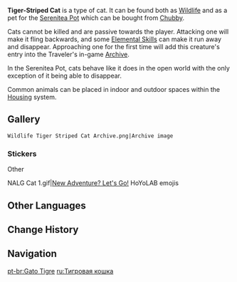 {{Furnishing Infobox
|id             = 369109
|image          = Wildlife Tiger-Striped Cat Icon.png
|category       = Animal
|subcategory    = Common Creature
|rarity         = 3
|adeptal_energy = 100
|load           = 500
|reduced_load   = 500
|description    = An agile and wise soul, endowed since birth with a well-maintained elegance and pride.<br />This cat is intelligent and combative, and has quite the aura of prestige to it. These cats are excellent at earning the favor of humans and are often able to get the upper hand when it comes to gathering food. As such, they tend to get fat quite quickly.<br />However, there is no shortage of food in the Realm Within, leading to a decline in their competitive nature. Given enough time, these kitties have the potential to become fat, round balls of fur. Thankfully, their unemployed fellow kin use their sense of duty as a means of encouraging them to stay fit.
|lbType         = Wildlife
|lbFamily       = Beasts
|lbGroup        = Cats
|source1        = [[Chubby]]
}}

{{Description|An agile and wise soul, endowed since birth with a well-maintained elegance and pride.<br />This cat is intelligent and combative, and has quite the aura of prestige to it. These cats are excellent at earning the favor of humans, and it is often able to get the upper hand over its kin when it comes to gathering food. As such, they tend to get fat quite quickly, though this does not diminish their cuteness in human eyes at all.|[[Archive]] Description}}

'''Tiger-Striped Cat''' is a type of cat. It can be found both as [[Wildlife]] and as a pet for the [[Serenitea Pot]] which can be bought from [[Chubby]].

Cats cannot be killed and are passive towards the player. Attacking one will make it fling backwards, and some [[Elemental Skill]]s can make it run away and disappear. Approaching one for the first time will add this creature's entry into the Traveler's in-game [[Archive]].

In the Serenitea Pot, cats behave like it does in the open world with the only exception of it being able to disappear.

Common animals can be placed in indoor and outdoor spaces within the [[Housing]] system.

==Gallery==
<gallery hideaddbutton="true" captionalign="center">
 Wildlife Tiger Striped Cat Archive.png|Archive image
</gallery>

===Stickers===
;Other
<gallery hideaddbutton="true" captionalign="center">
NALG Cat 1.gif|[[New Adventure? Let's Go!]] HoYoLAB emojis
</gallery>

==Other Languages==
{{Other Languages
|en      = Tiger-Striped Cat
|zhs     = 虎纹猫
|zhs_rm  = Hǔ Wén Māo
|zht     = 虎紋貓
|zht_rm  = Hǔ Wén Māo
|zh_tl   = Tiger-Striped Cat
|ja      = レッドタビー
|ja_rm   = Reddo tabii
|ja_tl   = Red Tabby
|ko      = 범무늬 고양이
|ko_rm   = Beommunui Goyang'i
|ko_tl   = Tiger-striped Cat
|es      = Gato atigrado
|es_tl   = Tabby Cat
|fr      = Chat tigré
|fr_tl   = Tabby Cat
|ru      = Тигровая кошка
|ru_tl   = Tiger Cat
|th      = Tiger-Striped Cat
|vi      = Mèo Vằn Hổ
|vi_tl   = 
|de      = Tigerstreifenkatze
|de_tl   = Tiger-Striped Cat
|id      = Tiger-Striped Cat
|pt      = Gato Tigre
|pt_tl   = Tiger Cat
}}

==Change History==
{{Change History|1.0}}

==Navigation==
{{Wildlife Navbox|state=collapsed}}
{{Furnishing Navbox/Living|Animal}}

[[pt-br:Gato Tigre]]
[[ru:Тигровая кошка]]
